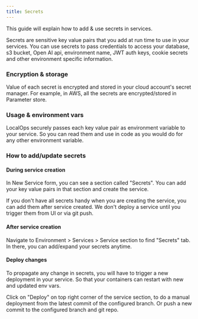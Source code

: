 ```yaml
---
title: Secrets
---
```


This guide will explain how to add & use secrets in services.

Secrets are sensitive key value pairs that you add at run time to use in your services. You can use secrets to pass
credentials to access your database, s3 bucket, Open AI api, environment name, JWT auth keys, cookie secrets and other
environment specific information.

### Encryption & storage

Value of each secret is encrypted and stored in your cloud account's secret manager. For example, in AWS, all the
secrets are encrypted/stored in Parameter store.

### Usage & environment vars

LocalOps securely passes each key value pair as environment variable to your service. So you can read them and use in
code as you would do for any other environment variable.

### How to add/update secrets

#### During service creation

In New Service form, you can see a section called "Secrets". You can add your key value pairs in that section and create
the service.

If you don't have all secrets handy when you are creating the service, you can add them after service created. We don't
deploy a service until you trigger them from UI or via git push.

#### After service creation

Navigate to Environment > Services > Service section to find "Secrets" tab. In there, you can add/expand your secrets
anytime.

#### Deploy changes

To propagate any change in secrets, you will have to trigger a new deployment in your service. So that your containers
can restart with new and updated env vars.

Click on "Deploy" on top right corner of the service section, to do a manual deployment from the latest commit of the
configured branch. Or push a new commit to the configured branch and git repo.
